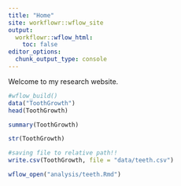 ```yaml
---
title: "Home"
site: workflowr::wflow_site
output:
  workflowr::wflow_html:
    toc: false
editor_options:
  chunk_output_type: console
---
```


Welcome to my research website.

```r
#wflow_build()
data("ToothGrowth")
head(ToothGrowth)

summary(ToothGrowth)

str(ToothGrowth)

#saving file to relative path!!
write.csv(ToothGrowth, file = "data/teeth.csv")

```

```r
wflow_open("analysis/teeth.Rmd")
```


